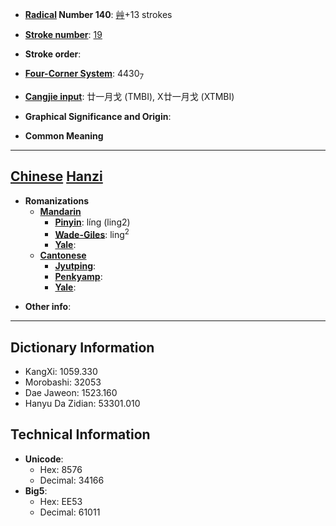 * '''[[Wiktionary:Chinese radical index| Radical]] Number 140''': [[Wiktionary:Chinese radical index 艸|艸]]+13 strokes

* '''[[Wiktionary:Chinese total strokes index|Stroke number]]''': [[Wiktionary:Chinese total strokes index 19|19]]

* '''Stroke order''': 

* '''[[Wiktionary:Chinese four corner index|Four-Corner System]]''': 4430<sub>7</sub>

* '''[[Wiktionary:Chinese Cangjie index|Cangjie input]]''': 廿一月戈 (TMBI), X廿一月戈 (XTMBI)

* '''Graphical Significance and Origin''': 

* '''Common Meaning'''

----

== [[Chinese]] [[Hanzi]] ==

* '''Romanizations'''
** '''[[Mandarin]]'''
*** '''[[Pinyin]]''': líng (ling2)
*** '''[[Wade-Giles]]''': ling<sup>2</sup>
*** '''[[Yale]]''': 
** '''[[Cantonese]]'''
*** '''[[Jyutping]]''':
*** '''[[Penkyamp]]''': 
*** '''[[Yale]]''': 

* '''Other info''': 

----

== Dictionary Information ==

* KangXi: 1059.330
* Morobashi: 32053
* Dae Jaweon: 1523.160
* Hanyu Da Zidian: 53301.010

== Technical Information ==

* '''Unicode''':
** Hex: 8576
** Decimal: 34166
* '''Big5''':
** Hex: EE53
** Decimal: 61011